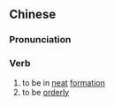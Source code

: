 {{also|严整}}
==Chinese==
{{zh-forms|s=严整}}

===Pronunciation===
{{zh-pron
|m=yánzhěng
|c=jim4 zing2
|mn=qz,xm,zz:giâm-chéng
|cat=v
}}

===Verb===
{{zh-verb}}

# to be in [[neat]] [[formation]]
# to be [[orderly]]